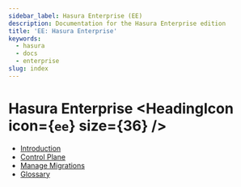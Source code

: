 ```yaml
---
sidebar_label: Hasura Enterprise (EE)
description: Documentation for the Hasura Enterprise edition
title: 'EE: Hasura Enterprise'
keywords:
  - hasura
  - docs
  - enterprise
slug: index
---
```



# Hasura Enterprise <HeadingIcon icon={`ee`} size={36} />

- [Introduction](/enterprise/introduction.mdx)
- [Control Plane](/enterprise/control-plane/index.mdx)
- [Manage Migrations](/enterprise/data-plane/index.mdx)
- [Glossary](/glossary.mdx)
